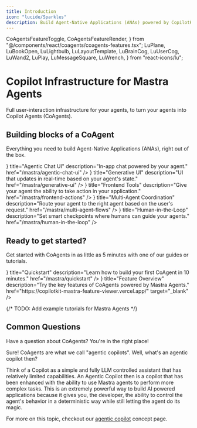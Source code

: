 ```yaml
---
title: Introduction
icon: "lucide/Sparkles"
description: Build Agent-Native Applications (ANAs) powered by CopilotKit and Mastra Agents.
---
```


  CoAgentsFeatureToggle,
  CoAgentsFeatureRender,
} from "@/components/react/coagents/coagents-features.tsx";
  LuPlane,
  LuBookOpen,
  LuLightbulb,
  LuLayoutTemplate,
  LuBrainCog,
  LuUserCog,
  LuWand2,
  LuPlay,
  LuMessageSquare,
  LuWrench,
} from "react-icons/lu";

# Copilot Infrastructure for Mastra Agents

Full user-interaction infrastructure for your agents, to turn your agents into Copilot Agents (CoAgents).


## Building blocks of a CoAgent

Everything you need to build Agent-Native Applications (ANAs), right out of the box.

<Cards className="gap-6">
  <Card
    className="p-6 rounded-xl text-base border-black dark:border-white"
    icon={<LuMessageSquare />}
    title="Agentic Chat UI"
    description="In-app chat powered by your agent."
    href="/mastra/agentic-chat-ui"
  />
  <Card
    className="p-6 rounded-xl text-base border-black dark:border-white"
    icon={<LuLayoutTemplate />}
    title="Generative UI"
    description="UI that updates in real-time based on your agent's state."
    href="/mastra/generative-ui"
  />
  <Card
    className="p-6 rounded-xl text-base border-black dark:border-white"
    icon={<LuWand2 />}
    title="Frontend Tools"
    description="Give your agent the ability to take action in your application."
    href="/mastra/frontend-actions"
  />
  <Card
    className="p-6 rounded-xl text-base border-black dark:border-white"
    icon={<LuWand2 />}
    title="Multi-Agent Coordination"
    description="Route your agent to the right agent based on the user's request."
    href="/mastra/multi-agent-flows"
  />
  <Card
    className="p-6 rounded-xl text-base border-black dark:border-white"
    icon={<LuUserCog />}
    title="Human-in-the-Loop"
    description="Set smart checkpoints where humans can guide your agents."
    href="/mastra/human-in-the-loop"
  />
</Cards>

## Ready to get started?

Get started with CoAgents in as little as 5 minutes with one of our guides or tutorials.

<Cards className="gap-6">
  <Card
    className="p-6 rounded-xl text-base border-black dark:border-white"
    icon={<LuPlay />}
    title="Quickstart"
    description="Learn how to build your first CoAgent in 10 minutes."
    href="/mastra/quickstart"
  />
  <Card
    className="p-6 rounded-xl text-base border-black dark:border-white"
    icon={<TelescopeIcon />}
    title="Feature Overview"
    description="Try the key features of CoAgents powered by Mastra Agents."
    href="https://copilotkit-mastra-feature-viewer.vercel.app/"
    target="_blank"
  />
</Cards>

{/* TODO: Add example tutorials for Mastra Agents */}

## Common Questions

Have a question about CoAgents? You're in the right place!

<Accordions>
<Accordion title="Can you explain what a CoAgent is in more detail?">
Sure! CoAgents are what we call "agentic copilots". Well, what's an agentic copilot then?

Think of a Copilot as a simple and fully LLM controlled assistant that has relatively limited capabilities. An Agentic Copilot then is a copilot
that has been enhanced with the ability to use Mastra agents to perform more complex tasks. This is an extremely powerful way to build AI
powered applications because it gives you, the developer, the ability to control the agent's behavior in a deterministic way while still letting
the agent do its magic.

For more on this topic, checkout our [agentic copilot](/mastra/concepts/agentic-copilots) concept page.

</Accordion>
</Accordions> 
